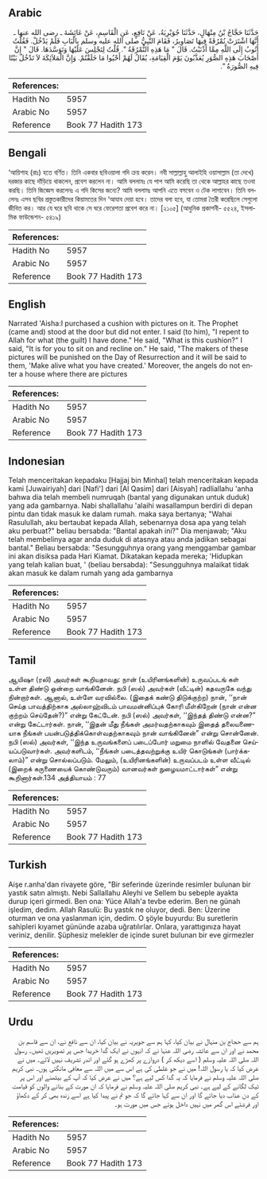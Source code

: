 ## Arabic


<div dir="rtl" lang="ar" style={{fontSize:'larger',backgroundColor:'#f8f9fa',padding:20}}>
حَدَّثَنَا حَجَّاجُ بْنُ مِنْهَالٍ، حَدَّثَنَا جُوَيْرِيَةُ، عَنْ نَافِعٍ، عَنِ الْقَاسِمِ، عَنْ عَائِشَةَ ـ رضى الله عنها ـ أَنَّهَا اشْتَرَتْ نُمْرُقَةً فِيهَا تَصَاوِيرُ، فَقَامَ النَّبِيُّ صلى الله عليه وسلم بِالْبَابِ فَلَمْ يَدْخُلْ‏.‏ فَقُلْتُ أَتُوبُ إِلَى اللَّهِ مِمَّا أَذْنَبْتُ‏.‏ قَالَ ‏"‏ مَا هَذِهِ النُّمْرُقَةُ ‏"‏‏.‏ قُلْتُ لِتَجْلِسَ عَلَيْهَا وَتَوَسَّدَهَا‏.‏ قَالَ ‏"‏ إِنَّ أَصْحَابَ هَذِهِ الصُّوَرِ يُعَذَّبُونَ يَوْمَ الْقِيَامَةِ، يُقَالُ لَهُمْ أَحْيُوا مَا خَلَقْتُمْ‏.‏ وَإِنَّ الْمَلاَئِكَةَ لاَ تَدْخُلُ بَيْتًا فِيهِ الصُّورَةُ ‏"‏‏.‏
</div>
<div style={{backgroundColor:'#f8f9fa',padding:20, marginBottom: 10}}><table> <thead> <tr> <th>References:</th> <th></th> </tr> </thead> <tbody><tr><td>Hadith No</td><td>5957</td></tr><tr><td>Arabic No</td><td>5957</td></tr><tr><td>Reference</td><td>Book 77 Hadith 173</td></tr></tbody></table></div>

## Bengali


<div dir="ltr" lang="bn" style={{fontSize:'larger',backgroundColor:'#f8f9fa',padding:20}}>
‘আয়িশাহ (রাঃ) হতে বর্ণিত। তিনি একবার ছবিওয়ালা গদি ক্রয় করেন। নবী সাল্লাল্লাহু আলাইহি ওয়াসাল্লাম (তা দেখে) দরজার কাছে দাঁড়িয়ে থাকলেন, প্রবেশ করলেন না। আমি বললামঃ যে পাপ আমি করেছি তা থেকে আল্লাহর কাছে তওবা করছি। তিনি জিজ্ঞেস করলেনঃ এ গদি কিসের জন্যে? আমি বললামঃ আপনি এতে বসবেন ও টেক লাগাবেন। তিনি বললেনঃ এসব ছবির প্রস্তুতকারীদের কিয়ামতের দিন ‘আযাব দেয়া হবে। তাদের বলা হবে, যা তোমরা তৈরী করেছিলে সেগুলো জীবিত কর। আর যে ঘরে ছবি থাকে সে ঘরে ফেরেশতা প্রবেশ করে না। [২১০৫] (আধুনিক প্রকাশনী- ৫৫২৪, ইসলামিক ফাউন্ডেশন- ৫৪১৯)
</div>
<div style={{backgroundColor:'#f8f9fa',padding:20, marginBottom: 10}}><table> <thead> <tr> <th>References:</th> <th></th> </tr> </thead> <tbody><tr><td>Hadith No</td><td>5957</td></tr><tr><td>Arabic No</td><td>5957</td></tr><tr><td>Reference</td><td>Book 77 Hadith 173</td></tr></tbody></table></div>

## English


<div dir="ltr" lang="en" style={{fontSize:'larger',backgroundColor:'#f8f9fa',padding:20}}>
Narrated 'Aisha:I purchased a cushion with pictures on it. The Prophet (came and) stood at the door but did not enter. I said (to him), "I repent to Allah for what (the guilt) I have done." He said, "What is this cushion?" I said, "It is for you to sit on and recline on." He said, "The makers of these pictures will be punished on the Day of Resurrection and it will be said to them, 'Make alive what you have created.' Moreover, the angels do not enter a house where there are pictures
</div>
<div style={{backgroundColor:'#f8f9fa',padding:20, marginBottom: 10}}><table> <thead> <tr> <th>References:</th> <th></th> </tr> </thead> <tbody><tr><td>Hadith No</td><td>5957</td></tr><tr><td>Arabic No</td><td>5957</td></tr><tr><td>Reference</td><td>Book 77 Hadith 173</td></tr></tbody></table></div>

## Indonesian


<div dir="ltr" lang="id" style={{fontSize:'larger',backgroundColor:'#f8f9fa',padding:20}}>
Telah menceritakan kepadaku [Hajjaj bin Minhal] telah menceritakan kepada kami [Juwairiyah] dari [Nafi'] dari [Al Qasim] dari [Aisyah] radliallahu 'anha bahwa dia telah membeli numruqah (bantal yang digunakan untuk duduk) yang ada gambarnya. Nabi shallallahu 'alaihi wasallampun berdiri di depan pintu dan tidak masuk ke dalam rumah. maka saya bertanya; "Wahai Rasulullah, aku bertaubat kepada Allah, sebenarnya dosa apa yang telah aku perbuat?" beliau bersabda: "Bantal apakah ini?" Dia menjawab; "Aku telah membelinya agar anda duduk di atasnya atau anda jadikan sebagai bantal." Beliau bersabda: "Sesungguhnya orang yang menggambar gambar ini akan disiksa pada Hari Kiamat. Dikatakan kepada mereka; 'Hidupkan yang telah kalian buat, ' (beliau bersabda): "Sesungguhnya malaikat tidak akan masuk ke dalam rumah yang ada gambarnya
</div>
<div style={{backgroundColor:'#f8f9fa',padding:20, marginBottom: 10}}><table> <thead> <tr> <th>References:</th> <th></th> </tr> </thead> <tbody><tr><td>Hadith No</td><td>5957</td></tr><tr><td>Arabic No</td><td>5957</td></tr><tr><td>Reference</td><td>Book 77 Hadith 173</td></tr></tbody></table></div>

## Tamil


<div dir="ltr" lang="ta" style={{fontSize:'larger',backgroundColor:'#f8f9fa',padding:20}}>
ஆயிஷா (ரலி) அவர்கள் கூறியதாவது: நான் (உயிரினங்களின்) உருவப்படங் கள் உள்ள திண்டு ஒன்றை வாங்கினேன். நபி (ஸல்) அவர்கள் (வீட்டின்) கதவருகே வந்து நின்றார்கள். ஆனால், உள்ளே வரவில்லை. (இதைக் கண்டு திடுக்குற்ற) நான், ‘‘நான் செய்த பாவத்திற்காக அல்லாஹ்விடம் பாவமன்னிப்புக் கோரி மீள்கிறேன் (நான் என்ன குற்றம் செய்தேன்?)” என்று கேட்டேன். நபி (ஸல்) அவர்கள், ‘‘இந்தத் திண்டு என்ன?” என்று கேட்டார்கள். நான், ‘‘இதன் மீது நீங்கள் அமர்வதற்காகவும் இதைத் தலையணையாக நீங்கள் பயன்படுத்திக்கொள்வதற்காகவும் நான் வாங்கினேன்” என்று சொன்னேன். நபி (ஸல்) அவர்கள், ‘‘இந்த உருவங்களைப் படைப்போர் மறுமை நாளில் வேதனை செய்யப்படுவார்கள். அவர்களிடம், ‘‘நீங்கள் படைத்தவற்றுக்கு உயிர் கொடுங்கள் (பார்க்கலாம்)” என்று சொல்லப்படும். மேலும், (உயிரினங்களின்) உருவப்படம் உள்ள வீட்டில் (இறைக் கருணையைக் கொண்டுவரும்) வானவர்கள் நுழையமாட்டார்கள்” என்று கூறினார்கள்.134 அத்தியாயம் : 77
</div>
<div style={{backgroundColor:'#f8f9fa',padding:20, marginBottom: 10}}><table> <thead> <tr> <th>References:</th> <th></th> </tr> </thead> <tbody><tr><td>Hadith No</td><td>5957</td></tr><tr><td>Arabic No</td><td>5957</td></tr><tr><td>Reference</td><td>Book 77 Hadith 173</td></tr></tbody></table></div>

## Turkish


<div dir="ltr" lang="tr" style={{fontSize:'larger',backgroundColor:'#f8f9fa',padding:20}}>
Aişe r.anha'dan rivayete göre, "Bir seferinde üzerinde resimler bulunan bir yastık satın almıştı. Nebi Sallallahu Aleyhi ve Sellem bu sebeple ayakta durup içeri girmedi. Ben ona: Yüce Allah'a tevbe ederim. Ben ne günah işledim, dedim. Allah Rasulü: Bu yastık ne oluyor, dedi. Ben: Üzerine oturman ve ona yaslanman için, dedim. O şöyle buyurdu: Bu suretlerin sahipleri kıyamet gününde azaba uğratılırlar. Onlara, yarattıgınıza hayat veriniz, denilir. Şüphesiz melekler de içinde suret bulunan bir eve girmezler
</div>
<div style={{backgroundColor:'#f8f9fa',padding:20, marginBottom: 10}}><table> <thead> <tr> <th>References:</th> <th></th> </tr> </thead> <tbody><tr><td>Hadith No</td><td>5957</td></tr><tr><td>Arabic No</td><td>5957</td></tr><tr><td>Reference</td><td>Book 77 Hadith 173</td></tr></tbody></table></div>

## Urdu


<div dir="rtl" lang="ur" style={{fontSize:'larger',backgroundColor:'#f8f9fa',padding:20}}>
ہم سے حجاج بن منہال نے بیان کیا، کہا ہم سے جویریہ نے بیان کیا، ان سے نافع نے، ان سے قاسم بن محمد نے اور ان سے عائشہ رضی اللہ عنہا نے کہ انہوں نے ایک گدا خریدا جس پر تصویریں تھیں۔ رسول اللہ صلی اللہ علیہ وسلم ( اسے دیکھ کر ) دروازے پر کھڑے ہو گئے اور اندر تشریف نہیں لائے۔ میں نے عرض کیا کہ یا رسول اللہ! میں نے جو غلطی کی ہے اس سے میں اللہ سے معافی مانگتی ہوں۔ نبی کریم صلی اللہ علیہ وسلم نے فرمایا کہ یہ گدا کس لیے ہے؟ میں نے عرض کیا کہ آپ کے بیٹھنے اور اس پر ٹیک لگانے کے لیے ہے۔ نبی کریم صلی اللہ علیہ وسلم نے فرمایا کہ ان مورت کے بنانے والوں کو قیامت کے دن عذاب دیا جائے گا اور ان سے کہا جائے گا کہ جو تم نے پیدا کیا ہے اسے زندہ بھی کر کے دکھاؤ اور فرشتے اس گھر میں نہیں داخل ہوتے جس میں مورت ہو۔
</div>
<div style={{backgroundColor:'#f8f9fa',padding:20, marginBottom: 10}}><table> <thead> <tr> <th>References:</th> <th></th> </tr> </thead> <tbody><tr><td>Hadith No</td><td>5957</td></tr><tr><td>Arabic No</td><td>5957</td></tr><tr><td>Reference</td><td>Book 77 Hadith 173</td></tr></tbody></table></div>